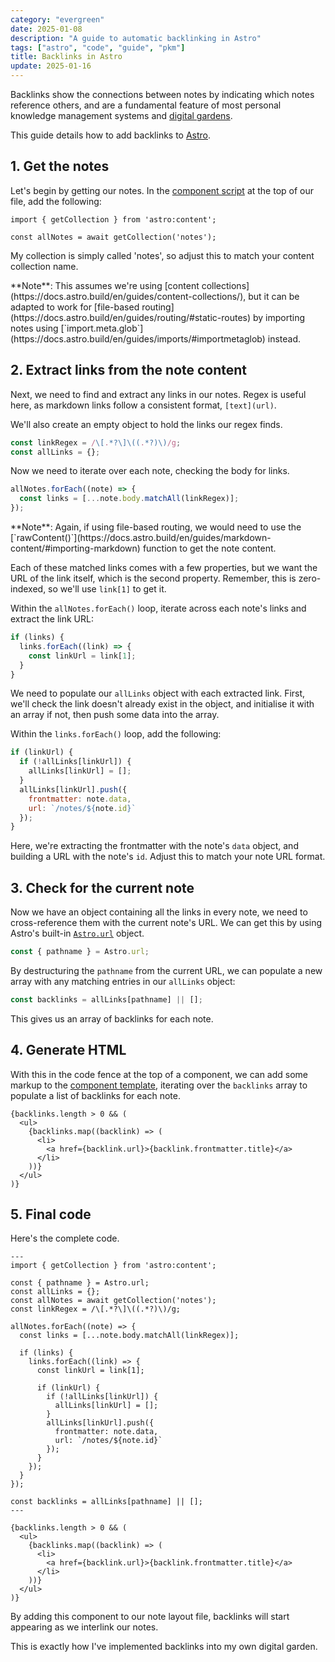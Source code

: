 ```yaml
---
category: "evergreen"
date: 2025-01-08
description: "A guide to automatic backlinking in Astro"
tags: ["astro", "code", "guide", "pkm"]
title: Backlinks in Astro
update: 2025-01-16
---
```


Backlinks show the connections between notes by indicating which notes reference others, and are a fundamental feature of most personal knowledge management systems and [digital gardens](/notes/digital-garden).

This guide details how to add backlinks to [Astro](https://astro.build).

## 1. Get the notes

Let's begin by getting our notes. In the [component script](https://docs.astro.build/en/basics/astro-components/#the-component-script) at the top of our file, add the following:

```astro
import { getCollection } from 'astro:content';

const allNotes = await getCollection('notes');
```

My collection is simply called 'notes', so adjust this to match your content collection name.

<Callout>
  **Note**: This assumes we're using [content collections](https://docs.astro.build/en/guides/content-collections/), but it can be adapted to work for [file-based routing](https://docs.astro.build/en/guides/routing/#static-routes) by importing notes using [`import.meta.glob`](https://docs.astro.build/en/guides/imports/#importmetaglob) instead.
</Callout>

## 2. Extract links from the note content

Next, we need to find and extract any links in our notes. Regex is useful here, as markdown links follow a consistent format, `[text](url)`.

We'll also create an empty object to hold the links our regex finds.

```js
const linkRegex = /\[.*?\]\((.*?)\)/g;
const allLinks = {};
```

Now we need to iterate over each note, checking the body for links.

```js
allNotes.forEach((note) => {
  const links = [...note.body.matchAll(linkRegex)];
});
```

<Callout>
  **Note**: Again, if using file-based routing, we would need to use the [`rawContent()`](https://docs.astro.build/en/guides/markdown-content/#importing-markdown) function to get the note content.
</Callout>

Each of these matched links comes with a few properties, but we want the URL of the link itself, which is the second property. Remember, this is zero-indexed, so we'll use `link[1]` to get it.

Within the `allNotes.forEach()` loop, iterate across each note's links and extract the link URL:

```js
if (links) {
  links.forEach((link) => {
    const linkUrl = link[1];
  }
}
```

We need to populate our `allLinks` object with each extracted link. First, we'll check the link doesn't already exist in the object, and initialise it with an array if not, then push some data into the array.

Within the `links.forEach()` loop, add the following:

```js
if (linkUrl) {
  if (!allLinks[linkUrl]) {
    allLinks[linkUrl] = [];
  }
  allLinks[linkUrl].push({
    frontmatter: note.data,
    url: `/notes/${note.id}`
  });
}
```

Here, we're extracting the frontmatter with the note's `data` object, and building a URL with the note's `id`. Adjust this to match your note URL format.

## 3. Check for the current note

Now we have an object containing all the links in every note, we need to cross-reference them with the current note's URL. We can get this by using Astro's built-in [`Astro.url`](https://docs.astro.build/en/reference/api-reference/#url) object.

```js
const { pathname } = Astro.url;
```

By destructuring the `pathname` from the current URL, we can populate a new array with any matching entries in our `allLinks` object:

```js
const backlinks = allLinks[pathname] || [];
```

This gives us an array of backlinks for each note.

## 4. Generate HTML

With this in the code fence at the top of a component, we can add some markup to the [component template](https://docs.astro.build/en/basics/astro-components/#the-component-template), iterating over the `backlinks` array to populate a list of backlinks for each note.

```astro
{backlinks.length > 0 && (
  <ul>
    {backlinks.map((backlink) => (
      <li>
        <a href={backlink.url}>{backlink.frontmatter.title}</a>
      </li>
    ))}
  </ul>
)}
```

## 5. Final code

Here's the complete code.

```astro
---
import { getCollection } from 'astro:content';

const { pathname } = Astro.url;
const allLinks = {};
const allNotes = await getCollection('notes');
const linkRegex = /\[.*?\]\((.*?)\)/g;

allNotes.forEach((note) => {
  const links = [...note.body.matchAll(linkRegex)];
  
  if (links) {
    links.forEach((link) => {
      const linkUrl = link[1];

      if (linkUrl) {
        if (!allLinks[linkUrl]) {
          allLinks[linkUrl] = [];
        }
        allLinks[linkUrl].push({
          frontmatter: note.data,
          url: `/notes/${note.id}`
        });
      }
    });
  }
});

const backlinks = allLinks[pathname] || [];
---

{backlinks.length > 0 && (
  <ul>
    {backlinks.map((backlink) => (
      <li>
        <a href={backlink.url}>{backlink.frontmatter.title}</a>
      </li>
    ))}
  </ul>
)}
```

By adding this component to our note layout file, backlinks will start appearing as we interlink our notes.

This is exactly how I've implemented backlinks into my own digital garden.
